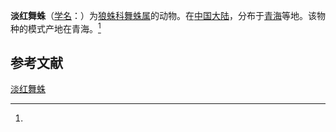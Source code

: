 {{Speciesbox
| name = 淡红舞蛛
| status = 
| status_system = 
| image = 
| genus = Alopecosa
| species = subrufa
| authority = (Schenkel, 1963)<ref name='id13779'>{{cite web| url =http://www.bioinfo.cn/db05/BjdwSpecies.php?action=view&id=13779| title =淡红舞蛛| work =《中国动物物种编目数据库》| publisher =中国科学院微生物研究所| author =中国科学院动物研究所| accessdate =2009-04-28| deadurl =yes| archiveurl =https://web.archive.org/web/20160305064309/http://www.bioinfo.cn/db05/BjdwSpecies.php?action=view&id=13779| archivedate =2016-03-05}}</ref>
}}

'''淡红舞蛛'''（[[学名|学名]]：{{lang|la|''Alopecosa subrufa''}}）为[[狼蛛科|狼蛛科]][[舞蛛属|舞蛛属]]的动物。在[[中国大陆|中国大陆]]，分布于[[青海|青海]]等地。该物种的模式产地在青海。<ref name='id13779'/>

== 参考文献 ==
{{reflist}}

{{Wikispecies|Alopecosa subrufa}}
{{Taxonbar|from=Q1985011}}

[[Category:舞蛛属|淡红舞蛛]]


{{蜘蛛小作品}}